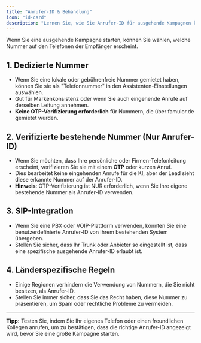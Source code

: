 ```yaml
---
title: "Anrufer-ID & Behandlung"
icon: "id-card"
description: "Lernen Sie, wie Sie Anrufer-ID für ausgehende Kampagnen konfigurieren und verwalten"
---
```


Wenn Sie eine ausgehende Kampagne starten, können Sie wählen, welche Nummer auf den Telefonen der Empfänger erscheint.

## 1. Dedizierte Nummer

- Wenn Sie eine lokale oder gebührenfreie Nummer gemietet haben, können Sie sie als "Telefonnummer" in den Assistenten-Einstellungen auswählen.
- Gut für Markenkonsistenz oder wenn Sie auch eingehende Anrufe auf derselben Leitung annehmen.
- **Keine OTP-Verifizierung erforderlich** für Nummern, die über famulor.de gemietet wurden.

## 2. Verifizierte bestehende Nummer (Nur Anrufer-ID)

- Wenn Sie möchten, dass Ihre persönliche oder Firmen-Telefonleitung erscheint, verifizieren Sie sie mit einem **OTP** oder kurzen Anruf.
- Dies bearbeitet keine eingehenden Anrufe für die KI, aber der Lead sieht diese erkannte Nummer auf der Anrufer-ID.
- **Hinweis**: OTP-Verifizierung ist NUR erforderlich, wenn Sie Ihre eigene bestehende Nummer als Anrufer-ID verwenden.

## 3. SIP-Integration

- Wenn Sie eine PBX oder VOIP-Plattform verwenden, könnten Sie eine benutzerdefinierte Anrufer-ID von Ihrem bestehenden System übergeben.
- Stellen Sie sicher, dass Ihr Trunk oder Anbieter so eingestellt ist, dass eine spezifische ausgehende Anrufer-ID erlaubt ist.

## 4. Länderspezifische Regeln

- Einige Regionen verhindern die Verwendung von Nummern, die Sie nicht besitzen, als Anrufer-ID.
- Stellen Sie immer sicher, dass Sie das Recht haben, diese Nummer zu präsentieren, um Spam oder rechtliche Probleme zu vermeiden.

---

**Tipp:** Testen Sie, indem Sie Ihr eigenes Telefon oder einen freundlichen Kollegen anrufen, um zu bestätigen, dass die richtige Anrufer-ID angezeigt wird, bevor Sie eine große Kampagne starten. 